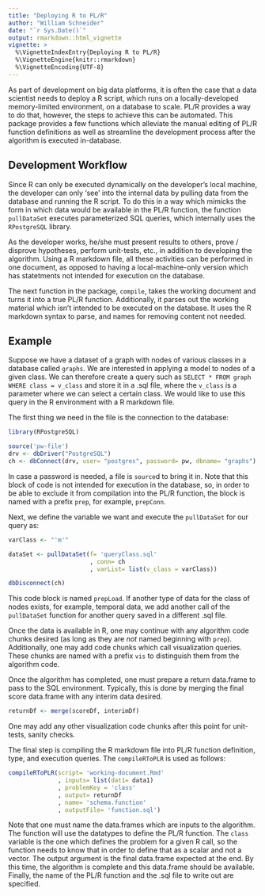 ```yaml
---
title: "Deploying R to PL/R"
author: "William Schneider"
date: "`r Sys.Date()`"
output: rmarkdown::html_vignette
vignette: >
  %\VignetteIndexEntry{Deploying R to PL/R}
  %\VignetteEngine{knitr::rmarkdown}
  %\VignetteEncoding{UTF-8}
---
```


As part of development on big data platforms, it is often the case that a 
data scientist needs to deploy a R script, which runs on a locally-developed 
memory-limited environment, on a database to scale. PL/R provides a way to do that, however, 
the steps to achieve this can be automated. This package provides a few 
functions which alleviate the manual editing of PL/R function definitions 
as well as streamline the development process after the algorithm is 
executed in-database.

## Development Workflow

Since R can only be executed dynamically on the developer's local machine, 
the developer can only 'see' into the internal data by pulling data from 
the database and running the R script. To do this in a way which mimicks the 
form in which data would be available in the PL/R function, the function 
`pullDataSet` executes parameterized SQL queries, which internally uses 
the `RPostgreSQL` library.

As the developer works, he/she must present results to others, prove / disprove 
hypotheses, perform unit-tests, etc., in addition to developing the 
algorithm. Using a 
R markdown file, all these activities can be performed in one document, 
as opposed to having a local-machine-only version which has statetments not 
intended for execution on the database.

The next function in the package, `compile`, takes the working document and 
turns it into a true PL/R function. Additionally, it parses out the 
working material which isn't intended to be executed on the database. It 
uses the R markdown syntax to parse, and names for removing content not 
needed.

## Example

Suppose we have a dataset of a graph with nodes of various classes in a 
database called `graphs`. We are 
interested in applying a model to nodes of a given class. We can therefore 
create a query such as `SELECT * FROM graph WHERE class = v_class` 
and store it in a .sql file, where the `v_class` is a parameter where we 
can select a certain class. We would like to use this query in the R 
environment with a R markdown file.

The first thing we need in the file is the connection to the database:

```r
library(RPostgreSQL)

source('pw-file')
drv <- dbDriver("PostgreSQL")
ch <- dbConnect(drv, user= "postgres", password= pw, dbname= "graphs")

```

In case a password is needed, a file is `source`d to bring it in. Note that 
this block of code is not intended for execution in the database, so, 
in order to be able to exclude it from compilation into the PL/R function, 
the block is named with a prefix `prep`, for example, `prepConn`.

Next, we define the variable we want and execute the `pullDataSet` 
for our query as:

```r
varClass <- "'m'"

dataSet <- pullDataSet(f= 'queryClass.sql'
                       , conn= ch
                       , varList= list(v_class = varClass))

dbDisconnect(ch)
```

This code block is named `prepLoad`.
If another type of data for the class of nodes exists, for example, 
temporal data, we add another call of the `pullDataSet` function for another 
query saved in a different .sql file.

Once the data is available in R, one may continue with any algorithm code 
chunks desired (as long as they are *not* named beginning with `prep`). 
Additionally, one may add code chunks which call 
visualization queries. These chunks are named with a prefix `vis` to 
distinguish them from the algorithm code.

Once the algorithm has completed, one must prepare a return data.frame to 
pass to the SQL environment. Typically, this is done by merging the final 
score data.frame with any interim data desired.

```r
returnDf <- merge(scoreDf, interimDf)

```

One may add any other visualization code chunks after this point for 
unit-tests, sanity checks.

The final step is compiling the R markdown file into PL/R function 
definition, type, and execution queries. The `compileRToPLR` is used as 
follows:

```r
compileRToPLR(script= 'working-document.Rmd'
              , inputs= list(dat1= data1)
              , problemKey = 'class'
              , output= returnDf
              , name= 'schema.function'
              , outputFile= 'function.sql')
```

Note that one must name the data.frames which are inputs to the algorithm. 
The function will use the datatypes to define the PL/R function. The `class` 
variable is the one which defines the problem for a given R call, so the 
function needs to know that in order to define that as a scalar and not a 
vector. The output argument is the final data.frame expected at the end. 
By this time, the algorithm is complete and this data.frame should be 
available. Finally, the name of the PL/R function and the .sql file to write 
out are specified.
